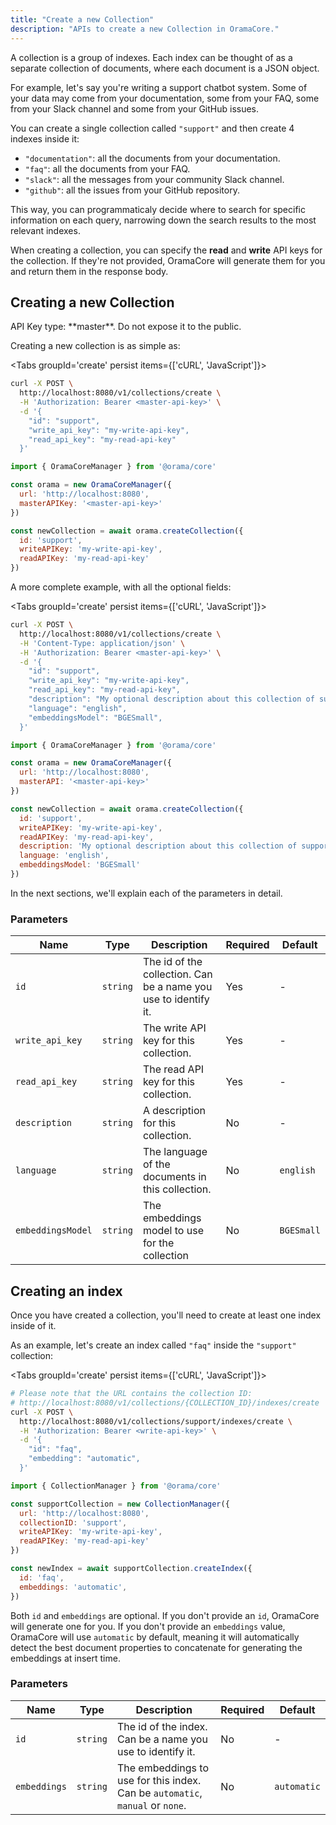 ```yaml
---
title: "Create a new Collection"
description: "APIs to create a new Collection in OramaCore."
---
```


A collection is a group of indexes. Each index can be thought of as a separate collection of documents, where each document is a JSON object.

For example, let's say you're writing a support chatbot system. Some of your data may come from your documentation, some from your FAQ, some from your Slack channel and some from your GitHub issues.

You can create a single collection called `"support"` and then create 4 indexes inside it:
- `"documentation"`: all the documents from your documentation.
- `"faq"`: all the documents from your FAQ.
- `"slack"`: all the messages from your community Slack channel.
- `"github"`: all the issues from your GitHub repository.

This way, you can programmaticaly decide where to search for specific information on each query, narrowing down the search results to the most relevant indexes.

When creating a collection, you can specify the **read** and **write** API keys for the collection. If they're not provided, OramaCore will generate them for you and return them in the response body.

## Creating a new Collection

<Callout>
API Key type: **master**. Do not expose it to the public.
</Callout>

Creating a new collection is as simple as:

<Tabs groupId='create' persist items={['cURL', 'JavaScript']}>
```bash tab="cURL"
curl -X POST \
  http://localhost:8080/v1/collections/create \
  -H 'Authorization: Bearer <master-api-key>' \
  -d '{
    "id": "support",
    "write_api_key": "my-write-api-key",
    "read_api_key": "my-read-api-key"
  }'
```

```js tab="JavaScript"
import { OramaCoreManager } from '@orama/core'

const orama = new OramaCoreManager({
  url: 'http://localhost:8080',
  masterAPIKey: '<master-api-key>'
})

const newCollection = await orama.createCollection({
  id: 'support',
  writeAPIKey: 'my-write-api-key',
  readAPIKey: 'my-read-api-key'
})
```
</Tabs>

A more complete example, with all the optional fields:

<Tabs groupId='create' persist items={['cURL', 'JavaScript']}>
```bash tab="cURL"
curl -X POST \
  http://localhost:8080/v1/collections/create \
  -H 'Content-Type: application/json' \
  -H 'Authorization: Bearer <master-api-key>' \
  -d '{
    "id": "support",
    "write_api_key": "my-write-api-key",
    "read_api_key": "my-read-api-key",
    "description": "My optional description about this collection of support documents",
    "language": "english",
    "embeddingsModel": "BGESmall",
  }'
```

```js tab="JavaScript"
import { OramaCoreManager } from '@orama/core'

const orama = new OramaCoreManager({
  url: 'http://localhost:8080',
  masterAPI: '<master-api-key>'
})

const newCollection = await orama.createCollection({
  id: 'support',
  writeAPIKey: 'my-write-api-key',
  readAPIKey: 'my-read-api-key',
  description: 'My optional description about this collection of support documents',
  language: 'english',
  embeddingsModel: 'BGESmall'
})
```
</Tabs>

In the next sections, we'll explain each of the parameters in detail.

### Parameters

| Name              | Type     | Description | Required | Default |
| ----------------- | -------- | ----------- | -------- | ------- |
| `id`              | `string` | The id of the collection. Can be a name you use to identify it. | Yes | - |
| `write_api_key`   | `string` | The write API key for this collection. | Yes | - |
| `read_api_key`    | `string` | The read API key for this collection. | Yes | - |
| `description`     | `string` | A description for this collection. | No | - |
| `language`        | `string` | The language of the documents in this collection. | No | `english` |
| `embeddingsModel` | `string` | The embeddings model to use for the collection | No | `BGESmall` |

## Creating an index

Once you have created a collection, you'll need to create at least one index inside of it.

As an example, let's create an index called `"faq"` inside the `"support"` collection:

<Tabs groupId='create' persist items={['cURL', 'JavaScript']}>
```bash tab="cURL"
# Please note that the URL contains the collection ID:
# http://localhost:8080/v1/collections/{COLLECTION_ID}/indexes/create
curl -X POST \
  http://localhost:8080/v1/collections/support/indexes/create \
  -H 'Authorization: Bearer <write-api-key>' \
  -d '{
    "id": "faq",
    "embedding": "automatic",
  }'
```

```js tab="JavaScript"
import { CollectionManager } from '@orama/core'

const supportCollection = new CollectionManager({
  url: 'http://localhost:8080',
  collectionID: 'support',
  writeAPIKey: 'my-write-api-key',
  readAPIKey: 'my-read-api-key'
})

const newIndex = await supportCollection.createIndex({
  id: 'faq',
  embeddings: 'automatic',
})
```
</Tabs>

Both `id` and `embeddings` are optional. If you don't provide an `id`, OramaCore will generate one for you. If you don't provide an `embeddings` value, OramaCore will use `automatic` by default, meaning it will automatically detect the best document properties to concatenate for generating the embeddings at insert time.

### Parameters

| Name        | Type     | Description | Required | Default |
| ----------- | -------- | ----------- | -------- | ------- |
| `id`        | `string` | The id of the index. Can be a name you use to identify it. | No | - |
| `embeddings` | `string` | The embeddings to use for this index. Can be `automatic`, `manual` or `none`. | No | `automatic` |